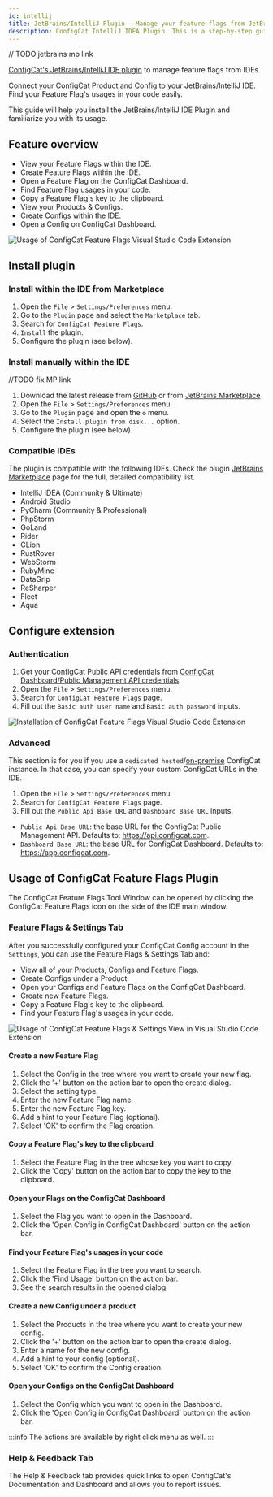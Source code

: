```yaml
---
id: intellij
title: JetBrains/IntelliJ Plugin - Manage your feature flags from JetBrains/IntelliJ IDEs
description: ConfigCat IntelliJ IDEA Plugin. This is a step-by-step guide on how to use the ConfigCat JetBrains/IntelliJ  Plugin to manage feature flags in your IDEs.
---
```


// TODO jetbrains mp link

<a href="https://marketplace.visualstudio.com/items?itemName=ConfigCat.configcat-feature-flags" target="_blank">ConfigCat's JetBrains/IntelliJ IDE plugin</a> to manage feature flags from IDEs.

Connect your ConfigCat Product and Config to your JetBrains/IntelliJ IDE. Find your Feature Flag's usages in your code easily.

This guide will help you install the JetBrains/IntelliJ IDE Plugin and familiarize you with its usage.

## Feature overview

- View your Feature Flags within the IDE.
- Create Feature Flags within the IDE.
- Open a Feature Flag on the ConfigCat Dashboard.
- Find Feature Flag usages in your code.
- Copy a Feature Flag's key to the clipboard.
- View your Products & Configs.
- Create Configs within the IDE.
- Open a Config on ConfigCat Dashboard.

<img src="/docs/assets/vscode/ff_setting_view.gif" className="zoomable" alt="Usage of ConfigCat Feature Flags Visual Studio Code Extension" />

## Install plugin

### Install within the IDE from Marketplace

1. Open the `File` > `Settings/Preferences` menu.
1. Go to the `Plugin` page and select the `Marketplace` tab.
1. Search for `ConfigCat Feature Flags`.
1. `Install` the plugin.
1. Configure the plugin (see below).

### Install manually within the IDE

//TODO fix MP link

1. Download the latest release from [GitHub](https://github.com/configcat/intellij-plugin/releases/latest) or from [JetBrains Marketplace](https://github.com/configcat/intellij-plugin/releases/latest)
1. Open the `File` > `Settings/Preferences` menu.
1. Go to the `Plugin` page and open the `⚙️` menu.
1. Select the `Install plugin from disk...` option.
1. Configure the plugin (see below).

### Compatible IDEs
The plugin is compatible with the following IDEs. Check the plugin [JetBrains Marketplace](https://github.com/configcat/intellij-plugin/releases/latest) page for the full, detailed compatibility list.

- IntelliJ IDEA (Community & Ultimate)
- Android Studio
- PyCharm (Community & Professional)
- PhpStorm
- GoLand
- Rider
- CLion
- RustRover
- WebStorm
- RubyMine
- DataGrip
- ReSharper
- Fleet
- Aqua

## Configure extension

### Authentication

1. Get your ConfigCat Public API credentials from [ConfigCat Dashboard/Public Management API credentials](https://app.configcat.com/my-account/public-api-credentials).
1. Open the `File` >  `Settings/Preferences` menu.
1. Search for `ConfigCat Feature Flags` page.
1. Fill out the `Basic auth user name` and `Basic auth password` inputs.

<img src="/docs/assets/vscode/auth3.gif" className="zoomable" alt="Installation of ConfigCat Feature Flags Visual Studio Code Extension" />

### Advanced

This section is for you if you use a  `dedicated hosted`/[on-premise](https://configcat.com/on-premise/) ConfigCat instance. In that case, you can specify your custom ConfigCat URLs  in the IDE.

1. Open the `File` >  `Settings/Preferences` menu.
1. Search for `ConfigCat Feature Flags` page.
1. Fill out the `Public Api Base URL` and `Dashboard Base URL` inputs.

- `Public Api Base URL`: the base URL for the ConfigCat Public Management API. Defaults to: https://api.configcat.com.
- `Dashboard Base URL`: the base URL for ConfigCat Dashboard. Defaults to: https://app.configcat.com.

## Usage of ConfigCat Feature Flags Plugin

The ConfigCat Feature Flags Tool Window can be opened by clicking the ConfigCat Feature Flags icon on the side of the IDE main window.

### Feature Flags & Settings Tab

After you successfully configured your ConfigCat Config account in the `Settings`, you can use the Feature Flags & Settings Tab and:

- View all of your Products, Configs and Feature Flags.
- Create Configs under a Product.
- Open your Configs and Feature Flags on the ConfigCat Dashboard.
- Create new Feature Flags.
- Copy a Feature Flag's key to the clipboard.
- Find your Feature Flag's usages in your code.

<img src="/docs/assets/vscode/ff_setting_view.gif" className="zoomable" alt="Usage of ConfigCat Feature Flags & Settings View in Visual Studio Code Extension" />

#### Create a new Feature Flag

1. Select the Config in the tree where you want to create your new flag.
1. Click the '+' button on the action bar to open the create dialog.
1. Select the setting type.
1. Enter the new Feature Flag name.
1. Enter the new Feature Flag key.
1. Add a hint to your Feature Flag (optional).
1. Select 'OK' to confirm the Flag creation.

#### Copy a Feature Flag's key to the clipboard

1. Select the Feature Flag in the tree whose key you want to copy.
1. Click the 'Copy' button on the action bar to copy the key to the clipboard.

#### Open your Flags on the ConfigCat Dashboard
1. Select the Flag you want to open in the Dashboard.
1. Click the 'Open Config in ConfigCat Dashboard' button on the action bar.

#### Find your Feature Flag's usages in your code

1. Select the Feature Flag in the tree you want to search.
1. Click the 'Find Usage' button on the action bar.
1. See the search results in the opened dialog.

#### Create a new Config under a product

1. Select the Products in the tree where you want to create your new config.
1. Click the '+' button on the action bar to open the create dialog.
1. Enter a name for the new config.
1. Add a hint to your config (optional).
1. Select 'OK' to confirm the Config creation.

#### Open your Configs on the ConfigCat Dashboard
1. Select the Config which you want to open in the Dashboard.
1. Click the 'Open Config in ConfigCat Dashboard' button on the action bar.

:::info
The actions are available by right click menu as well.
:::

### Help & Feedback Tab

The Help & Feedback tab provides quick links to open ConfigCat's Documentation and Dashboard and allows you to report issues.
